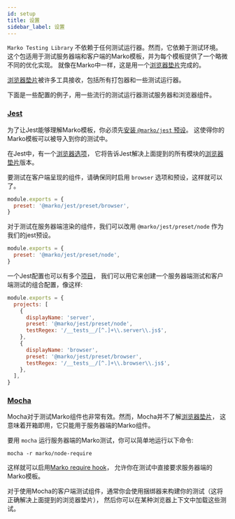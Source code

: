 ```yaml
---
id: setup
title: 设置
sidebar_label: 设置
---
```


`Marko Testing Library` 不依赖于任何测试运行器。然而，它依赖于测试环境。
这个包适用于测试服务器端和客户端的Marko模板，并为每个模板提供了一个略微不同的优化实现。
就像在Marko中一样，这是用一个[浏览器垫片](https://github.com/defunctzombie/package-browser-field-spec)完成的。

[浏览器垫片](https://github.com/defunctzombie/package-browser-field-spec)被许多工具接收，包括所有打包器和一些测试运行器。

下面是一些配置的例子，用一些流行的测试运行器测试服务器和浏览器组件。

### [Jest](http://jestjs.io)

为了让Jest能够理解Marko模板，你必须先[安装 `@marko/jest` 预设](https://github.com/marko-js/jest#installation)。
这使得你的Marko模板可以被导入到你的测试中。

在Jest中，有一个[浏览器选项](https://jestjs.io/docs/en/configuration#browser-boolean)，
它将告诉Jest解决上面提到的所有模块的[浏览器垫片](https://github.com/defunctzombie/package-browser-field-spec)版本。

要测试在客户端呈现的组件，请确保同时启用 `browser` 选项和预设，这样就可以了。

```js title="jest.config.js"
module.exports = {
  preset: '@marko/jest/preset/browser',
}
```

对于测试在服务器端渲染的组件，我们可以改用 `@marko/jest/preset/node` 作为我们的jest预设。

```js title="jest.config.js"
module.exports = {
  preset: '@marko/jest/preset/node',
}
```

一个Jest配置也可以有多个[项目](https://jestjs.io/docs/en/configuration#projects-array-string-projectconfig)，
我们可以用它来创建一个服务器端测试和客户端测试的组合配置，像这样:

```js title="jest.config.js"
module.exports = {
  projects: [
    {
      displayName: 'server',
      preset: '@marko/jest/preset/node',
      testRegex: '/__tests__/[^.]+\\.server\\.js$',
    },
    {
      displayName: 'browser',
      preset: '@marko/jest/preset/browser',
      testRegex: '/__tests__/[^.]+\\.browser\\.js$',
    },
  ],
}
```

### [Mocha](https://mochajs.org)

Mocha对于测试Marko组件也非常有效。然而，Mocha并不了解[浏览器垫片](https://github.com/defunctzombie/package-browser-field-spec)，
这意味着开箱即用，它只能用于服务器端的Marko组件。

要用 `mocha` 运行服务器端的Marko测试，你可以简单地运行以下命令:

```console
mocha -r marko/node-require
```

这样就可以启用[Marko require hook](https://markojs.com/docs/installing/#require-marko-views)，
允许你在测试中直接要求服务器端的Marko模板。

对于使用Mocha的客户端测试组件，通常你会使用捆绑器来构建你的测试（这将正确解决上面提到的浏览器垫片），
然后你可以在某种浏览器上下文中加载这些测试。
